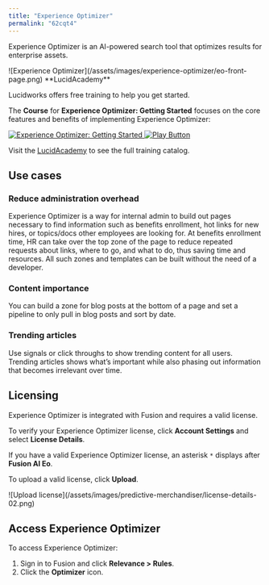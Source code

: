 ```yaml
---
title: "Experience Optimizer"
permalink: "62cqt4"
---
```



Experience Optimizer is an AI-powered search tool that optimizes results for enterprise assets.

<Frame>![Experience Optimizer](/assets/images/experience-optimizer/eo-front-page.png)</Frame>

<Note>
**LucidAcademy**

Lucidworks offers free training to help you get started.

The **Course** for **Experience Optimizer: Getting Started** focuses on the core features and benefits of implementing Experience Optimizer:

<Frame>
  <a href="https://academy.lucidworks.com/experience-optimizer-getting-started-with-experience-optimizer-1" target="_blank">
    <div class="note-image-wrapper">
      <img noZoom src="/assets/images/training-covers/eo-getting-started.jpeg" alt="Experience Optimizer: Getting Started" class="note-image" />
      <img noZoom src="/images/play-btn.svg" alt="Play Button" class="note-image-overlay" />
    </div>
  </a>
</Frame>


Visit the [LucidAcademy](https://academy.lucidworks.com) to see the full training catalog.
</Note>

## Use cases

### Reduce administration overhead

Experience Optimizer is a way for internal admin to build out pages necessary to find information such as benefits enrollment, hot links for new hires, or topics/docs other employees are looking for. At benefits enrollment time, HR can take over the top zone of the page to reduce repeated requests about links, where to go, and what to do, thus saving time and resources. All such zones and templates can be built without the need of a developer.

### Content importance

You can build a zone for blog posts at the bottom of a page and set a pipeline to only pull in blog posts and sort by date.

### Trending articles

Use signals or click throughs to show trending content for all users. Trending articles shows what’s important while also phasing out information that becomes irrelevant over time.

## Licensing

Experience Optimizer is integrated with Fusion and requires a valid license.

To verify your Experience Optimizer license, click **Account Settings** <InlineImage src="/assets/images/predictive-merchandiser/user-details-button.png"/> and select **License Details**.

If you have a valid Experience Optimizer license, an asterisk `*` displays after **Fusion AI Eo**.

To upload a valid license, click **Upload**.

<Frame>![Upload license](/assets/images/predictive-merchandiser/license-details-02.png)</Frame>

## Access Experience Optimizer

To access Experience Optimizer:

1. Sign in to Fusion and click **Relevance > Rules**.
2. Click the **Optimizer** icon.